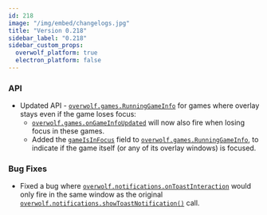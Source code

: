 ```yaml
---
id: 218
image: "/img/embed/changelogs.jpg"
title: "Version 0.218"
sidebar_label: "0.218"
sidebar_custom_props:
  overwolf_platform: true
  electron_platform: false
---
```


### API

- Updated API - [`overwolf.games.RunningGameInfo`](/api/games#runninggameinfo-object) for games where overlay stays even if the game loses focus:
    - [`overwolf.games.onGameInfoUpdated`](/api/games#onGameInfoUpdated) will now also fire when losing focus in these games.
    - Added the [`gameIsInFocus`](/api/games#runninggameinfo-object) field to [`overwolf.games.RunningGameInfo`](/api/games#runninggameinfo-object), to indicate if the game itself (or any of its overlay windows) is focused.

### Bug Fixes

- Fixed a bug where [`overwolf.notifications.onToastInteraction`](/api/notifications#ontoastinteraction) would only fire in the same window as the original [`overwolf.notifications.showToastNotification()`](/api/notifications#showtoastnotificationargs-callback) call.